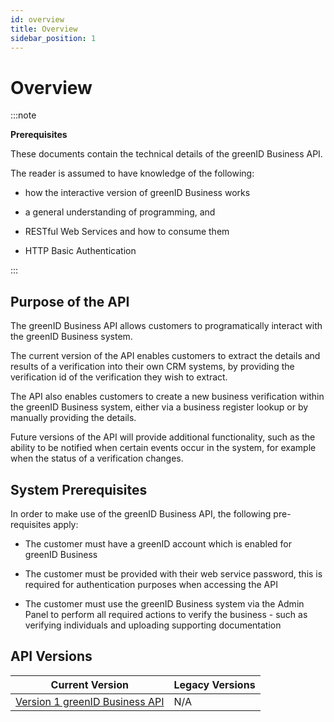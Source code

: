 ```yaml
---
id: overview
title: Overview
sidebar_position: 1
---
```


# Overview

:::note

**Prerequisites**

These documents contain the technical details of the greenID Business API.

The reader is assumed to have knowledge of the following:

- how the interactive version of greenID Business works

- a general understanding of programming, and

- RESTful Web Services and how to consume them

- HTTP Basic Authentication

:::

## Purpose of the API

The greenID Business API allows customers to programatically interact with the greenID Business system.

The current version of the API enables customers to extract the details and results of a verification into their own CRM systems, by providing the verification id of the verification they wish to extract. 

The API also enables customers to create a new business verification within the greenID Business system, either via a business register lookup or by manually providing the details.

Future versions of the API will provide additional functionality, such as the ability to be notified when certain events occur in the system, for example when the status of a verification changes.

## System Prerequisites

In order to make use of the greenID Business API, the following pre-requisites apply:

- The customer must have a greenID account which is enabled for greenID Business

- The customer must be provided with their web service password, this is required for authentication purposes when accessing the API

- The customer must use the greenID Business system via the Admin Panel to perform all required actions to verify the business - such as verifying individuals and uploading supporting documentation

## API Versions

| **Current Version**                                                                                                                | **Legacy Versions** |
| ---------------------------------------------------------------------------------------------------------------------------------- | ------------------- |
| [Version 1 greenID Business API](https://vixverify.atlassian.net/wiki/spaces/GREEN/pages/388300913/Version+1+greenID+Business+API) | N/A                 |
